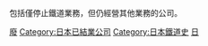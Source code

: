 {{Commonscat|Defunct rail transport companies of Japan}}
包括僅停止鐵道業務，但仍經營其他業務的公司。

[[Category:日本鐵路公司|廢]]
[[Category:日本已結業公司|Category:日本已結業公司]]
[[Category:日本鐵道史|Category:日本鐵道史]]
[[Category:各國已結業的鐵路公司|日]]